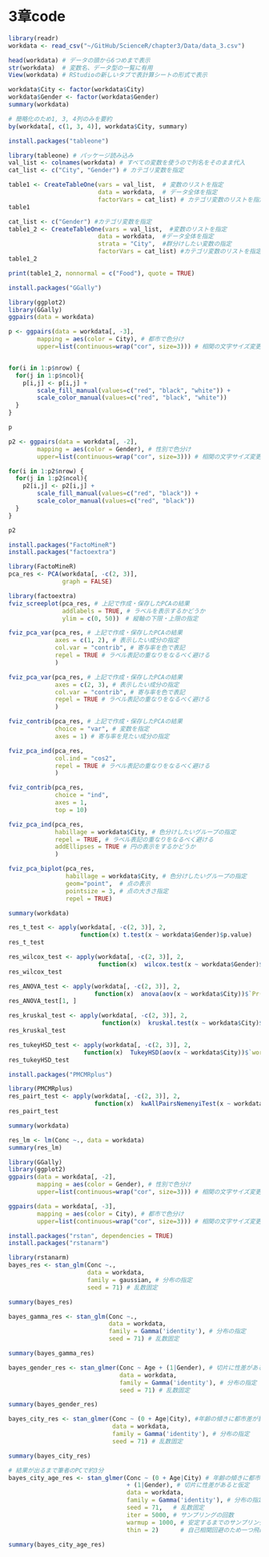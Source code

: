 # 3章code

```r
library(readr) 
workdata <- read_csv("~/GitHub/ScienceR/chapter3/Data/data_3.csv")
```

```r
head(workdata) # データの頭から6つめまで表示
str(workdata)  # 変数名、データ型の一覧に有用
View(workdata) # RStudioの新しいタブで表計算シートの形式で表示
```

```r
workdata$City <- factor(workdata$City)
workdata$Gender <- factor(workdata$Gender)
summary(workdata)
```

```r
# 簡略化のため1, 3, 4列のみを要約
by(workdata[, c(1, 3, 4)], workdata$City, summary)
```

```r
install.packages("tableone")
```

```r
library(tableone) # パッケージ読み込み
val_list <- colnames(workdata) # すべての変数を使うので列名をそのまま代入
cat_list <- c("City", "Gender") # カテゴリ変数を指定
```

```r
table1 <- CreateTableOne(vars = val_list,  # 変数のリストを指定
                         data = workdata,  # データ全体を指定
                         factorVars = cat_list) # カテゴリ変数のリストを指定
table1
```

```r
cat_list <- c("Gender") #カテゴリ変数を指定
table1_2 <- CreateTableOne(vars = val_list,  #変数のリストを指定
                         data = workdata,  #データ全体を指定
                         strata = "City",  #群分けしたい変数の指定
                         factorVars = cat_list) #カテゴリ変数のリストを指定
table1_2
```

```r
print(table1_2, nonnormal = c("Food"), quote = TRUE)
```

```r
install.packages("GGally")
```

```r
library(ggplot2)
library(GGally)
ggpairs(data = workdata)
```

```r
p <- ggpairs(data = workdata[, -3],
        mapping = aes(color = City), # 都市で色分け
        upper=list(continuous=wrap("cor", size=3))) # 相関の文字サイズ変更


for(i in 1:p$nrow) {
  for(j in 1:p$ncol){
    p[i,j] <- p[i,j] + 
        scale_fill_manual(values=c("red", "black", "white")) +
        scale_color_manual(values=c("red", "black", "white"))  
  }
}

p
```

```r
p2 <- ggpairs(data = workdata[, -2],
        mapping = aes(color = Gender), # 性別で色分け
        upper=list(continuous=wrap("cor", size=3))) # 相関の文字サイズ変更

for(i in 1:p2$nrow) {
  for(j in 1:p2$ncol){
    p2[i,j] <- p2[i,j] + 
        scale_fill_manual(values=c("red", "black")) +
        scale_color_manual(values=c("red", "black"))  
  }
}

p2
```

```r
install.packages("FactoMineR")
install.packages("factoextra")
```

```r
library(FactoMineR)
pca_res <- PCA(workdata[, -c(2, 3)],  
               graph = FALSE)
```

```r
library(factoextra)
fviz_screeplot(pca_res, # 上記で作成・保存したPCAの結果
               addlabels = TRUE, # ラベルを表示するかどうか
               ylim = c(0, 50))　# 縦軸の下限・上限の指定
```

```r
fviz_pca_var(pca_res, # 上記で作成・保存したPCAの結果
             axes = c(1, 2), # 表示したい成分の指定
             col.var = "contrib", # 寄与率を色で表記
             repel = TRUE # ラベル表記の重なりをなるべく避ける
             )
```

```r
fviz_pca_var(pca_res, # 上記で作成・保存したPCAの結果
             axes = c(2, 3), # 表示したい成分の指定
             col.var = "contrib", # 寄与率を色で表記
             repel = TRUE # ラベル表記の重なりをなるべく避ける
             )
```

```r
fviz_contrib(pca_res, # 上記で作成・保存したPCAの結果
             choice = "var", # 変数を指定
             axes = 1) # 寄与率を見たい成分の指定
```

```r
fviz_pca_ind(pca_res, 
             col.ind = "cos2",
             repel = TRUE # ラベル表記の重なりをなるべく避ける
             )
```

```r
fviz_contrib(pca_res, 
             choice = "ind", 
             axes = 1, 
             top = 10)
```

```r
fviz_pca_ind(pca_res, 
             habillage = workdata$City, # 色分けしたいグループの指定
             repel = TRUE, # ラベル表記の重なりをなるべく避ける
             addEllipses = TRUE # 円の表示をするかどうか
             )
```

```r
fviz_pca_biplot(pca_res, 
                habillage = workdata$City, # 色分けしたいグループの指定
                geom="point",  # 点の表示
                pointsize = 3, # 点の大きさ指定
                repel = TRUE)
```

```r
summary(workdata)
```

```r
res_t_test <- apply(workdata[, -c(2, 3)], 2, 
                    function(x) t.test(x ~ workdata$Gender)$p.value)
res_t_test
```

```r
res_wilcox_test <- apply(workdata[, -c(2, 3)], 2, 
                         function(x)  wilcox.test(x ~ workdata$Gender)$p.value)
res_wilcox_test
```

```r
res_ANOVA_test <- apply(workdata[, -c(2, 3)], 2, 
                        function(x)  anova(aov(x ~ workdata$City))$`Pr(>F)`)
res_ANOVA_test[1, ]
```

```r
res_kruskal_test <- apply(workdata[, -c(2, 3)], 2, 
                          function(x)  kruskal.test(x ~ workdata$City)$p.value)
res_kruskal_test
```

```r
res_tukeyHSD_test <- apply(workdata[, -c(2, 3)], 2, 
                     function(x)  TukeyHSD(aov(x ~ workdata$City))$`workdata$City`[, 4])
res_tukeyHSD_test
```

```r
install.packages("PMCMRplus")
```

```r
library(PMCMRplus)
res_pairt_test <- apply(workdata[, -c(2, 3)], 2, 
                        function(x)  kwAllPairsNemenyiTest(x ~ workdata$City)$p.value)
res_pairt_test
```

```r
summary(workdata)
```

```r
res_lm <- lm(Conc ~., data = workdata)
summary(res_lm)
```

```r
library(GGally)
library(ggplot2)
ggpairs(data = workdata[, -2],
        mapping = aes(color = Gender), # 性別で色分け
        upper=list(continuous=wrap("cor", size=3))) # 相関の文字サイズ変更
```

```r
ggpairs(data = workdata[, -3],
        mapping = aes(color = City), # 都市で色分け
        upper=list(continuous=wrap("cor", size=3))) # 相関の文字サイズ変更
```

```r
install.packages("rstan", dependencies = TRUE)
install.packages("rstanarm")
```

```r
library(rstanarm)
bayes_res <- stan_glm(Conc ~., 
                      data = workdata, 
                      family = gaussian, # 分布の指定
                      seed = 71) # 乱数固定
```

```r
summary(bayes_res)
```

```r
bayes_gamma_res <- stan_glm(Conc ~., 
                            data = workdata, 
                            family = Gamma('identity'), # 分布の指定
                            seed = 71) # 乱数固定
```

```r
summary(bayes_gamma_res)
```

```r
bayes_gender_res <- stan_glmer(Conc ~ Age + (1|Gender), # 切片に性差があると仮定
                               data = workdata, 
                               family = Gamma('identity'), # 分布の指定
                               seed = 71) # 乱数固定
```

```r
summary(bayes_gender_res)
```

```r
bayes_city_res <- stan_glmer(Conc ~ (0 + Age|City), #年齢の傾きに都市差が影響すると仮定
                             data = workdata, 
                             family = Gamma('identity'), # 分布の指定
                             seed = 71) # 乱数固定
```

```r
summary(bayes_city_res)
```

```r
# 結果が出るまで筆者のPCで約3分
bayes_city_age_res <- stan_glmer(Conc ~ (0 + Age|City) # 年齢の傾きに都市差が影響すると仮定
                                 + (1|Gender), # 切片に性差があると仮定
                                 data = workdata, 
                                 family = Gamma('identity'), # 分布の指定
                                 seed = 71,   # 乱数固定
                                 iter = 5000, # サンプリングの回数
                                 warmup = 1000, # 安定するまでのサンプリングデータ切り捨て数
                                 thin = 2)      # 自己相関回避のため一つ飛ばしにサンプリング
```

```r
summary(bayes_city_age_res)
```